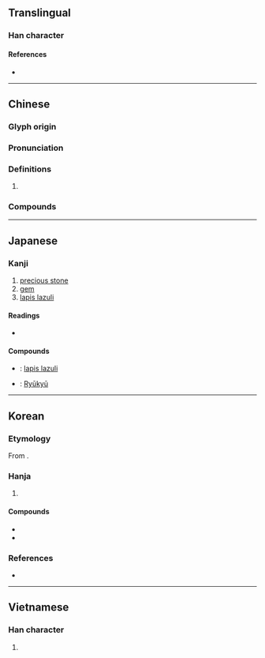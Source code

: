 {{character info}}
==Translingual==

===Han character===
{{Han char|rn=96|rad=玉|as=07|sn=10|four=10113|canj=MGYIU|ids=⿰[[玉|⺩]][[㐬]]}}

====References====
* {{Han ref|kx=0733.080|dkj=20978|hdz=21118.090|uh=7409|ud=29705|bh=AF5B|bd=44891}}

----

==Chinese==
{{zh-forms}}

===Glyph origin===
{{Han etym}}

===Pronunciation===
{{zh-pron
|m=liú
|c=lau4
|h=pfs=
|md=
|mn=liû
|w=
|mc=y
|oc=y
|cat=n
}}

===Definitions===
{{zh-hanzi}}

# {{zh-used in|琉璃}}

===Compounds===
{{zh-der|琉璃燈|萬頃琉璃|琉璃|琉璃珠|琉璃工藝|琉璃磚|琉璃瓦|琉璃球兒|琉璃喇叭|琉球群島|琉璃廠|淨琉璃|琉特琴|帛琉|琉球}}

----

==Japanese==

===Kanji===
{{ja-kanji|grade=8|rs=玉07}}

# [[precious stone]]
# [[gem]]
# [[lapis lazuli]]

====Readings====
* {{ja-readings
|goon=る
|kanon=りゅう<りう
|kun=
|nanori=
}}

====Compounds====
* {{ja-r|琉璃|るり}}: [[lapis lazuli]]
* {{ja-r|琉球|りゅうきゅう}}: [[Ryūkyū]]
----

==Korean==

===Etymology===
From {{der|ko|ltc|-}} {{ltc-l|琉}}. {{hanja-hunmong|류|lyu|金寳}}

===Hanja===
{{ko-hanja-search}}
{{ko-hanja|유리|류||유}}

# {{hanja form of|[[류]]/[[유]]|[[glass]]}}

====Compounds====
{{der-top|Compounds}}
* {{ko-l|유리|[[glass]]|琉璃}}
* {{ko-l|유리창|琉璃窓}}
{{der-bottom}}

===References===
* {{R:hanjadoc|7343}}

----

==Vietnamese==

===Han character===
{{vi-hantu|rs=玉07|lưu}}

# {{rfdef|vi|sort=玉07}}